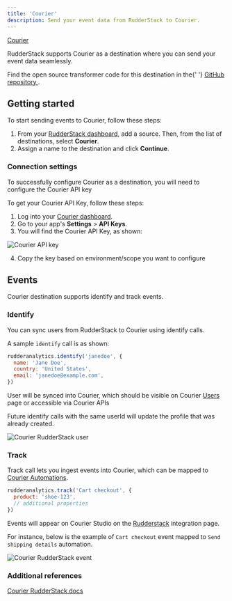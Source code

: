 ```yaml
---
title: 'Courier'
description: Send your event data from RudderStack to Courier.
---
```


[Courier](https://www.courier.com/)

RudderStack supports Courier as a destination where you can send your event data seamlessly.

<div class='infoBlock'>
  Find the open source transformer code for this destination in the{' '}
  <a href='https://github.com/rudderlabs/rudder-transformer/tree/master/src/v0/destinations/courier'>
    GitHub repository
  </a>
  .
</div>

## Getting started

To start sending events to Courier, follow these steps:

1. From your [RudderStack dashboard](https://app.rudderstack.com/), add a source. Then, from the list of destinations, select **Courier**.
2. Assign a name to the destination and click **Continue**.

### Connection settings

To successfully configure Courier as a destination, you will need to configure the Courier API key

To get your Courier API Key, follow these steps:

1. Log into your [Courier dashboard](https://app.courier.com/).
2. Go to your app's **Settings** > **API Keys**.
3. You will find the Courier API Key, as shown:

<img
  src='../../assets/event-stream-destinations/courier-api-key.png'
  alt='Courier API key'
/>

4. Copy the key based on environment/scope you want to configure

## Events

Courier destination supports identify and track events.

### Identify

You can sync users from RudderStack to Courier using identify calls.

A sample `identify` call is as shown:

```javascript
rudderanalytics.identify('janedoe', {
  name: 'Jane Doe',
  country: 'United States',
  email: 'janedoe@example.com',
})
```

User will be synced into Courier, which should be visible on Courier <a href="https://app.courier.com/users">Users</a> page or accessible via Courier APIs

Future identify calls with the same userId will update the profile that was already created.

<img
  src='../../assets/event-stream-destinations/courier-rudderstack-user.png'
  alt='Courier RudderStack user'
/>

### Track

Track call lets you ingest events into Courier, which can be mapped to <a href="https://www.courier.com/features/automations/">Courier Automations</a>.

```javascript
rudderanalytics.track('Cart checkout', {
  product: 'shoe-123',
  // additional properties
})
```

Events will appear on Courier Studio on the <a href="https://app.courier.com/channels/rudderstack">Rudderstack</a> integration page.

For instance, below is the example of `Cart checkout` event mapped to `Send shipping details` automation.

<img
  src='../../assets/event-stream-destinations/courier-rudderstack-event.png'
  alt='Courier RudderStack event'
/>

### Additional references

<a href='https://www.courier.com/docs/external-integrations/rudderstack/'>
  Courier RudderStack docs
</a>
